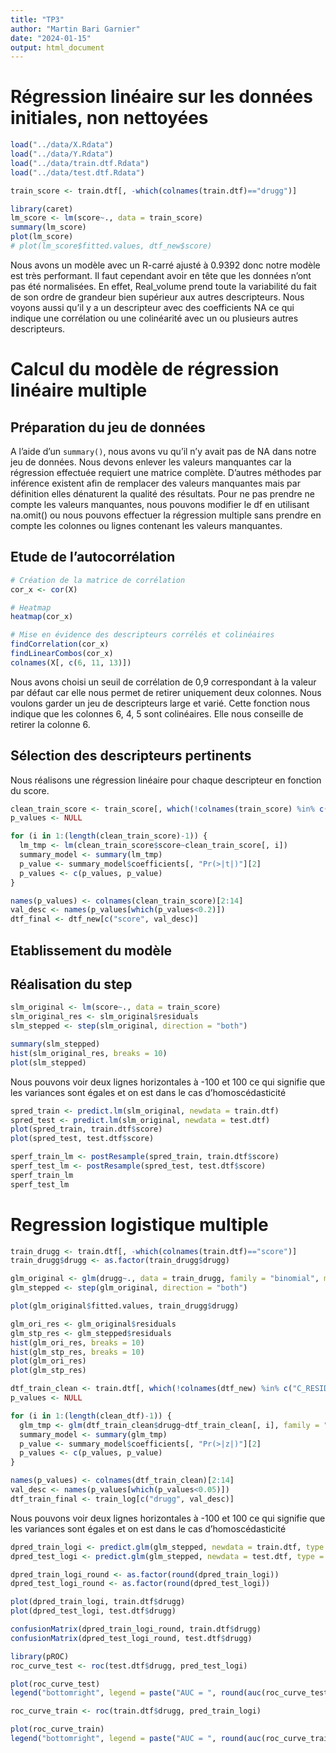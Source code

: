 ```yaml
---
title: "TP3"
author: "Martin Bari Garnier"
date: "2024-01-15"
output: html_document
---
```


# Régression linéaire sur les données initiales, non nettoyées

```r
load("../data/X.Rdata")
load("../data/Y.Rdata")
load("../data/train.dtf.Rdata")
load("../data/test.dtf.Rdata")
```

```r
train_score <- train.dtf[, -which(colnames(train.dtf)=="drugg")]
```


```r
library(caret)
lm_score <- lm(score~., data = train_score)
summary(lm_score)
plot(lm_score)
# plot(lm_score$fitted.values, dtf_new$score)
```
Nous avons un modèle avec un R-carré ajusté à 0.9392 donc notre modèle est très performant. Il faut cependant avoir en tête que les données n'ont pas été normalisées. En effet, Real_volume prend toute la variabilité du fait de son ordre de grandeur bien supérieur aux autres descripteurs. Nous voyons aussi qu'il y a un descripteur avec des coefficients NA ce qui indique une corrélation ou une colinéarité avec un ou plusieurs autres descripteurs.

# Calcul du modèle de régression linéaire multiple

## Préparation du jeu de données

A l'aide d'un `summary()`, nous avons vu qu'il n'y avait pas de NA dans notre jeu de données. Nous devons enlever les valeurs manquantes car la régression effectuée requiert une matrice complète. D'autres méthodes par inférence existent afin de remplacer des valeurs manquantes mais par définition elles dénaturent la qualité des résultats. Pour ne pas prendre ne compte les valeurs manquantes, nous pouvons modifier le df en utilisant na.omit() ou nous pouvons effectuer la régression multiple sans prendre en compte les colonnes ou lignes contenant les valeurs manquantes.

## Etude de l'autocorrélation

```r
# Création de la matrice de corrélation
cor_x <- cor(X)

# Heatmap
heatmap(cor_x)

# Mise en évidence des descripteurs corrélés et colinéaires
findCorrelation(cor_x)
findLinearCombos(cor_x)
colnames(X[, c(6, 11, 13)])
```
Nous avons choisi un seuil de corrélation de 0,9 correspondant à la valeur par défaut car elle nous permet de retirer uniquement deux colonnes. Nous voulons garder un jeu de descripteurs large et varié.
Cette fonction nous indique que les colonnes 6, 4, 5 sont colinéaires. Elle nous conseille de retirer la colonne 6. 

## Sélection des descripteurs pertinents

Nous réalisons une régression linéaire pour chaque descripteur en fonction du score.

```r
clean_train_score <- train_score[, which(!colnames(train_score) %in% c("C_RESIDUES", "positive", "Real_volume"))]
p_values <- NULL

for (i in 1:(length(clean_train_score)-1)) {
  lm_tmp <- lm(clean_train_score$score~clean_train_score[, i])
  summary_model <- summary(lm_tmp)
  p_value <- summary_model$coefficients[, "Pr(>|t|)"][2]
  p_values <- c(p_values, p_value)
}

names(p_values) <- colnames(clean_train_score)[2:14]
val_desc <- names(p_values[which(p_values<0.2)])
dtf_final <- dtf_new[c("score", val_desc)]
```

## Etablissement du modèle

## Réalisation du step

```r
slm_original <- lm(score~., data = train_score)
slm_original_res <- slm_original$residuals
slm_stepped <- step(slm_original, direction = "both")

summary(slm_stepped)
hist(slm_original_res, breaks = 10)
plot(slm_stepped)
```

Nous pouvons voir deux lignes horizontales à -100 et 100 ce qui signifie que les variances sont égales et on est dans le cas d'homoscédasticité

```r
spred_train <- predict.lm(slm_original, newdata = train.dtf)
spred_test <- predict.lm(slm_original, newdata = test.dtf)
plot(spred_train, train.dtf$score)
plot(spred_test, test.dtf$score)
```

```r
sperf_train_lm <- postResample(spred_train, train.dtf$score)
sperf_test_lm <- postResample(spred_test, test.dtf$score)
sperf_train_lm
sperf_test_lm
```

# Regression logistique multiple

```r
train_drugg <- train.dtf[, -which(colnames(train.dtf)=="score")]
train_drugg$drugg <- as.factor(train_drugg$drugg)

glm_original <- glm(drugg~., data = train_drugg, family = "binomial", maxit = 1000)
glm_stepped <- step(glm_original, direction = "both")

plot(glm_original$fitted.values, train_drugg$drugg)
```

```r
glm_ori_res <- glm_original$residuals
glm_stp_res <- glm_stepped$residuals
hist(glm_ori_res, breaks = 10)
hist(glm_stp_res, breaks = 10)
plot(glm_ori_res)
plot(glm_stp_res)
```

```r
dtf_train_clean <- train.dtf[, which(!colnames(dtf_new) %in% c("C_RESIDUES", "positive", "Real_volume"))]
p_values <- NULL

for (i in 1:(length(clean_dtf)-1)) {
  glm_tmp <- glm(dtf_train_clean$drugg~dtf_train_clean[, i], family = "binomial", maxit = 1000)
  summary_model <- summary(glm_tmp)
  p_value <- summary_model$coefficients[, "Pr(>|z|)"][2]
  p_values <- c(p_values, p_value)
}

names(p_values) <- colnames(dtf_train_clean)[2:14]
val_desc <- names(p_values[which(p_values<0.05)])
dtf_train_final <- train_log[c("drugg", val_desc)]
```

Nous pouvons voir deux lignes horizontales à -100 et 100 ce qui signifie que les variances sont égales et on est dans le cas d'homoscédasticité

```r
dpred_train_logi <- predict.glm(glm_stepped, newdata = train.dtf, type = "response")
dpred_test_logi <- predict.glm(glm_stepped, newdata = test.dtf, type = "response")

dpred_train_logi_round <- as.factor(round(dpred_train_logi))
dpred_test_logi_round <- as.factor(round(dpred_test_logi))

plot(dpred_train_logi, train.dtf$drugg)
plot(dpred_test_logi, test.dtf$drugg)
```

```r
confusionMatrix(dpred_train_logi_round, train.dtf$drugg)
confusionMatrix(dpred_test_logi_round, test.dtf$drugg)
```


```r
library(pROC)
roc_curve_test <- roc(test.dtf$drugg, pred_test_logi)

plot(roc_curve_test)
legend("bottomright", legend = paste("AUC = ", round(auc(roc_curve_test), 2)), col = "blue", lty = 1)

roc_curve_train <- roc(train.dtf$drugg, pred_train_logi)

plot(roc_curve_train)
legend("bottomright", legend = paste("AUC = ", round(auc(roc_curve_train), 2)), col = "blue", lty = 1)
```


